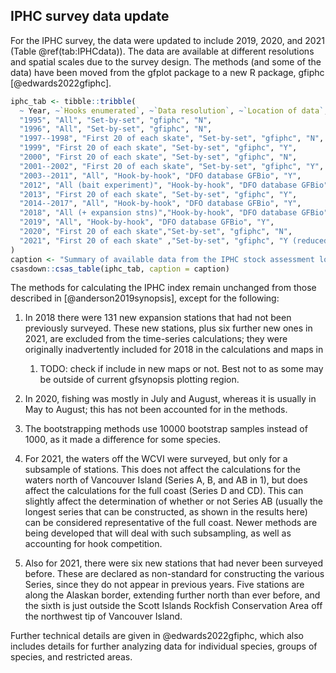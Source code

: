 ## IPHC survey data update

For the IPHC survey, the data were updated to include 2019, 2020, and 2021
(Table \@ref(tab:IPHCdata)). The data are available at different resolutions
and spatial scales due to the survey design.
The methods (and some of the data) have been moved from the gfplot package to
a new R package, gfiphc [@edwards2022gfiphc].

```r
iphc_tab <- tibble::tribble(
  ~ Year, ~`Hooks enumerated`, ~`Data resolution`, ~`Location of data`, ~WCVI,
  "1995", "All", "Set-by-set", "gfiphc", "N",
  "1996", "All", "Set-by-set", "gfiphc", "N",
  "1997--1998", "First 20 of each skate", "Set-by-set", "gfiphc", "N",
  "1999", "First 20 of each skate", "Set-by-set", "gfiphc", "Y",
  "2000", "First 20 of each skate", "Set-by-set", "gfiphc", "N",
  "2001--2002", "First 20 of each skate", "Set-by-set", "gfiphc", "Y",
  "2003--2011", "All", "Hook-by-hook", "DFO database GFBio", "Y",
  "2012", "All (bait experiment)", "Hook-by-hook", "DFO database GFBio", "Y",
  "2013", "First 20 of each skate", "Set-by-set", "gfiphc", "Y",
  "2014--2017", "All", "Hook-by-hook", "DFO database GFBio", "Y",
  "2018", "All (+ expansion stns)","Hook-by-hook", "DFO database GFBio", "Y",
  "2019", "All", "Hook-by-hook", "DFO database GFBio", "Y",
  "2020", "First 20 of each skate","Set-by-set", "gfiphc", "N",
  "2021", "First 20 of each skate" ,"Set-by-set", "gfiphc", "Y (reduced)"
)
caption <- "Summary of available data from the IPHC stock assessment longline surveys, updating Table G.1 from Anderson et al. 2019. 'Data resolution' indicates at what level the data are available, and 'WCVI' indicates whether or not the survey included locations off the west coast of Vancouver Island. 'Location of data' indicates where the data now reside (all earlier data on spreadsheets are now in gfiphc)."
csasdown::csas_table(iphc_tab, caption = caption)
```

The methods for calculating the IPHC index remain unchanged from those
described in [@anderson2019synopsis], except for the following:

1. In 2018 there were 131 new expansion stations that had not been previously
   surveyed. These new stations, plus six further new ones in 2021, are
   excluded from the time-series calculations; they were originally
   inadvertently included for 2018 in the calculations and maps in
   @anderson2019synopsis. TODO: check if include in new maps or not. Best not
   to as some may be outside of current gfsynopsis plotting region.
   <!--iphc-2020-data.pdf and iphc-2021-data.pdf in gfiphc have details-->

2. In 2020, fishing was mostly in July and August, whereas it is usually in May
   to August; this has not been accounted for in the methods.

3. The bootstrapping methods use 10000 bootstrap samples instead of 1000, as
   it made a difference for some species.

4. For 2021, the waters off the WCVI were surveyed, but only for a subsample of
   stations. This does not affect the calculations for the waters north of
   Vancouver Island (Series A, B, and AB in @anderson2019synopsis), but does
   affect the calculations for the full coast (Series D and CD). This can
   slightly affect the determination of whether or not Series AB (usually the
   longest series that can be constructed, as shown in the results here) can be
   considered representative of the full coast. Newer methods are being
   developed that will deal with such subsampling, as well as accounting for
   hook competition.

5. Also for 2021, there were six new stations that had never been surveyed
   before. These are declared as non-standard for constructing the various
   Series, since they do not appear in previous years. Five stations are along
   the Alaskan border, extending further north than ever before, and the sixth
   is just outside the Scott Islands Rockfish Conservation Area off the
   northwest tip of Vancouver Island.
   <!-- See iphc-2021-data.pdf for maps and further details.-->

Further technical details are given in @edwards2022gfiphc, which also
includes details for further analyzing data for individual species, groups of
species, and restricted areas.
